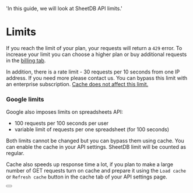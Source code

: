   'In this guide, we will look at SheetDB API limits.'

# Limits

If you reach the limit of your plan, your requests will return a `429` error. To increase your limit you can choose a higher plan or buy additional requests in the [billing tab](https://sheetdb.io/app/billing).

In addition, there is a rate limit - 30 requests per 10 seconds from one IP address. If you need more please contact us. You can bypass this limit with an enterprise subscription. <u>Cache does not affect this limit.</u>

### Google limits

Google also imposes limits on spreadsheets API:

* 100 requests per 100 seconds per user
* variable limit of requests per one spreadsheet (for 100 seconds)

Both limits cannot be changed but you can bypass them using cache. You can enable the cache in your API settings. SheetDB limit will be counted as regular.

Cache also speeds up response time a lot, if you plan to make a large number of GET requests turn on cache and prepare it using the `Load cache` or `Refresh cache` button in the cache tab of your API settings page.

<div className="not-prose">
  <Button
    href="/cache"
    variant="text"
    arrow="right"
    children="Read more about caching in SheetDB"
  />
</div>
